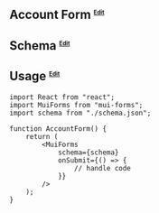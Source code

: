 ## Account Form <sup><small><small><small>[Edit](https://codesandbox.io/s/mui-forms-account-opening-form-z8pgtt?file=/src/App.js)</small></small></small></sup>


<AccountForm />

## Schema <sup><small><small><small>[Edit](https://codesandbox.io/s/mui-forms-account-opening-form-z8pgtt?file=/src/App.js)</small></small></small></sup>

<SchemaViewer value={schema} />

## Usage <sup><small><small><small>[Edit](https://codesandbox.io/s/mui-forms-account-opening-form-z8pgtt?file=/src/App.js)</small></small></small></sup>

```tsx
import React from "react";
import MuiForms from "mui-forms";
import schema from "./schema.json";

function AccountForm() {
    return (
        <MuiForms
            schema={schema}
            onSubmit={() => {
                // handle code
            }}
        />
    );
}
```

